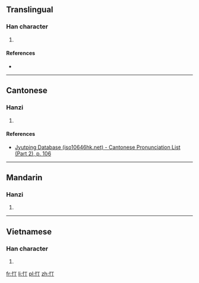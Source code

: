 ==Translingual==

===Han character===
{{Han char|rn=61|rad=心|as=02|sn=5|four=|canj=心一弓 (PMN)|ids=⿰[[忄]][[丁]]}}

# {{defn|Han|sort=心02}}

====References====
* {{Han ref|kx=0375.110|dkj=10308|dj=0702.080|hdz=42268.060|uh=5FCA|ud=24522}}

----

==Cantonese==

===Hanzi===
{{yue-hanzi|jyut=[[ding6]]|y=ding6}}

# {{defn|lang=yue|sort=心02}}

====References====
* [http://www.iso10646hk.net/jp/document/download.jsp Jyutping Database (iso10646hk.net) - Cantonese Pronunciation List (Part 2), p. 106]

----

==Mandarin==

===Hanzi===
{{cmn-hanzi|pin=[[dìng]] ([[ding4]])|wg=ting<sup>4</sup>}}

# {{defn|lang=cmn|sort=心02}}

----

==Vietnamese==

===Han character===
{{vi-hantu|[[dành]], [[đành]], [[đuềnh]]|rs=心02}}

# {{defn|lang=vi|sort=心02}}

[[fr:忊]]
[[li:忊]]
[[pl:忊]]
[[zh:忊]]